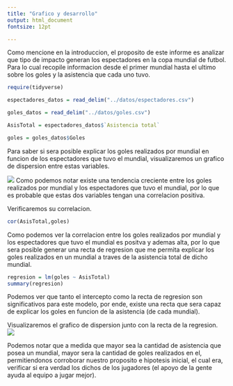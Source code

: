 ```yaml
---
title: "Grafico y desarrollo"
output: html_document
fontsize: 12pt

---
```


Como mencione en la introduccion, el proposito de este informe es analizar que tipo de  impacto generan los espectadores en la copa mundial de futbol. Para lo cual recopile informacion desde el primer mundial hasta el ultimo sobre los goles y la asistencia que cada uno tuvo.

```r
require(tidyverse)

espectadores_datos = read_delim("../datos/espectadores.csv")

goles_datos = read_delim("../datos/goles.csv")

AsisTotal = espectadores_datos$`Asistencia total`

goles = goles_datos$Goles
```

Para saber si sera posible explicar los goles realizados por mundial en funcion de los espectadores que tuvo el mundial, visualizaremos un grafico de dispersion entre estas variables.

![](../figuras/dispersion.png)
Como podemos notar existe una tendencia creciente entre los goles realizados por mundial y los espectadores que tuvo el mundial, por lo que es probable que estas dos variables tengan una correlacion positiva.

Verificaremos su correlacion.

```r
cor(AsisTotal,goles)

```

Como podemos ver la correlacion entre los goles realizados por mundial y los espectadores que tuvo el mundial
es positva y ademas alta, por lo que sera posible generar una recta de regresion que me permita explicar los goles realizados en un mundial a traves de la asistencia total de dicho mundial.

```r

regresion = lm(goles ~ AsisTotal)
summary(regresion)

```

Podemos ver que tanto el intercepto como la recta de regresion son significativos para este modelo,
por ende, existe una recta que sera capaz de explicar los goles en funcion de la asistencia (de cada mundial).

Visualizaremos el grafico de dispersion junto con la recta de la regresion.
![](../figuras/regresion.png)

Podemos notar que a medida que mayor sea la cantidad de asistencia que posea un mundial, mayor sera la cantidad de goles realizados en el, permitiendonos corroborar nuestro proposito e hipotesis inicial, el cual era, verificar si era verdad los dichos de los jugadores (el apoyo de la gente ayuda al equipo a jugar mejor).
